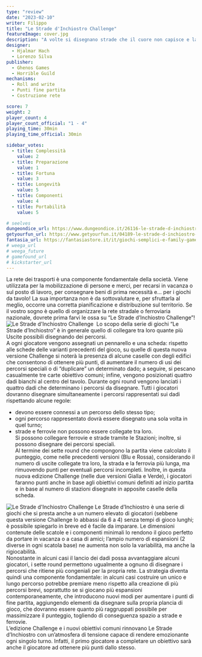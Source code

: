 ```yaml
---
type: "review"
date: "2023-02-10"
writer: Filippo
title: "Le Strade d'Inchiostro Challenge"
featureImage: cover.jpg
description: "A volte si disegnano strade che il cuore non capisce e la mente non sa spiegare."
designer: 
  - Hjalmar Hach 
  - Lorenzo Silva
publisher: 
  - Ghenos Games 
  - Horrible Guild
mechanisms:
  - Roll and write
  - Punti fine partita
  - Costruzione rete

score: 7
weight: 2
player_count: 4
player_count_official: "1 - 4"
playing_time: 30min
playing_time_official: 30min

sidebar_votes:
  - title: Complessità
    value: 2
  - title: Preparazione
    value: 1
  - title: Fortuna
    value: 3
  - title: Longevità
    value: 5
  - title: Componenti
    value: 4
  - title: Portabilità
    value: 5

# seelves
dungeondice_url: https://www.dungeondice.it/26116-le-strade-d-inchiostro-challenge-giallo-splendente.html
getyourfun_url: https://www.getyourfun.it/04189-le-strade-d-inchiostro-challenge-edizione-giallo-splendente-giochi-da-tavolo-di-strategia.html
fantasia_url: https://fantasiastore.it/it/giochi-semplici-e-family-games/13279-le-strade-dinchiostro-challenge-edizione-verde-rigoglioso.html#/dfclassic/query=strade&session_id=ad9a1ce00dd9d69e034d8451db109a8b&query_name=match_and
# weega_url
# weega_future
# gamefound_url
# kickstarter_url
---
```


<Setting>
  La rete dei trasporti è una componente fondamentale della società. Viene utilizzata per la mobilizzazione di persone e merci, per recarsi in vacanza o sul posto di lavoro, per consegnare beni di prima necessità e… per i giochi da tavolo! La sua importanza non è da sottovalutare e, per sfruttarla al meglio, occorre una corretta pianificazione e distribuzione sul territorio. Se il vostro sogno è quello di organizzare la rete stradale o ferroviaria nazionale, dovrete prima farvi le ossa su “Le Strade d’Inchiostro Challenge”!<br/>
</Setting>

<img src="./game1.jpg" alt="Le Strade d'Inchiostro Challenge" />

<Rules>
 &nbsp;Lo scopo della serie di giochi “Le Strade d’Inchiostro” è in generale quello di collegare tra loro quante più Uscite possibili disegnando dei percorsi.<br/>
A ogni giocatore vengono assegnati un pennarello e una scheda: rispetto alle schede delle varianti precedenti del gioco, su quelle di questa nuova versione Challenge si noterà la presenza di alcune caselle con degli edifici che consentono di ottenere più punti, di aumentare il numero di usi dei percorsi speciali o di “duplicare” un determinato dado; a seguire, si pescano casualmente tre carte obiettivo comuni; infine, vengono posizionati quattro dadi bianchi al centro del tavolo. Durante ogni round vengono lanciati i quattro dadi che determinano i percorsi da disegnare. Tutti i giocatori dovranno disegnare simultaneamente i percorsi rappresentati sui dadi rispettando alcune regole:<br/>
<ul>
<li>devono essere connessi a un percorso dello stesso tipo;</li>
<li>ogni percorso rappresentato dovrà essere disegnato una sola volta in quel turno;</li>
<li>strade e ferrovie non possono essere collegate tra loro.<br/>
Si possono collegare ferrovie e strade tramite le Stazioni; inoltre, si possono disegnare dei percorsi speciali.<br/>
Al termine dei sette round che compongono la partita viene calcolato il punteggio, come nelle precedenti versioni (Blu e Rossa), considerando il numero di uscite collegate tra loro, la strada e la ferrovia più lunga, ma rimuovendo punti per eventuali percorsi incompleti. Inoltre, in questa nuova edizione Challenge (nelle due versioni Gialla e Verde), i giocatori faranno punti anche in base agli obiettivi comuni definiti ad inizio partita e in base al numero di stazioni disegnate in apposite caselle della scheda.
</li> 
</ul>
</Rules>

<img src="./game2.jpg" alt="Le Strade d'Inchiostro Challenge" />

<Feedback>
  Le Strade d’Inchiostro è una serie di giochi che si presta anche a un numero elevato di giocatori (sebbene questa versione Challenge lo abbassi da 6 a 4) senza tempi di gioco lunghi; è possibile spiegarlo in breve ed è facile da imparare. Le dimensioni contenute delle scatole e i componenti minimali lo rendono il gioco perfetto da portare in vacanza o a casa di amici; l’ampio numero di espansioni (2 diverse in ogni scatola base) ne aumenta non solo la variabilità, ma anche la rigiocabilità.<br/>
Nonostante in alcuni casi il lancio dei dadi possa avvantaggiare alcuni giocatori, i sette round permettono ugualmente a ognuno di disegnare i percorsi che ritiene più congeniali per la propria rete. La strategia diventa quindi una componente fondamentale: in alcuni casi costruire un unico e lungo percorso potrebbe premiare meno rispetto alla creazione di più percorsi brevi, soprattutto se si giocano più espansioni contemporaneamente, che introducono nuovi modi per aumentare i punti di fine partita, aggiungendo elementi da disegnare sulla propria plancia di gioco, che dovranno essere quanto più raggruppati possibile per massimizzare il punteggio, togliendo di conseguenza spazio a strade e ferrovie.<br/>
L’edizione Challenge e i nuovi obiettivi comuni rinnovano Le Strade d’Inchiostro con un’atmosfera di tensione capace di rendere emozionante ogni singolo turno. Infatti, il primo giocatore a completare un obiettivo sarà anche il giocatore ad ottenere più punti dallo stesso.
</Feedback>

